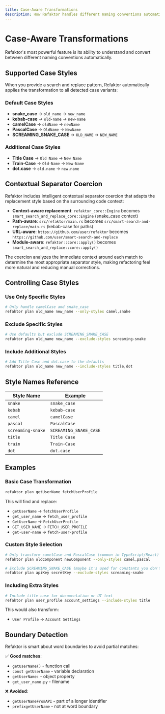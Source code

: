 ```yaml
---
title: Case-Aware Transformations
description: How Refaktor handles different naming conventions automatically
---
```


# Case-Aware Transformations

Refaktor's most powerful feature is its ability to understand and convert between different naming conventions automatically.

## Supported Case Styles

When you provide a search and replace pattern, Refaktor automatically applies the transformation to all detected case variants:

### Default Case Styles

- **snake_case** → `old_name` → `new_name`
- **kebab-case** → `old-name` → `new-name`  
- **camelCase** → `oldName` → `newName`
- **PascalCase** → `OldName` → `NewName`
- **SCREAMING_SNAKE_CASE** → `OLD_NAME` → `NEW_NAME`

### Additional Case Styles

- **Title Case** → `Old Name` → `New Name`
- **Train-Case** → `Old-Name` → `New-Name`
- **dot.case** → `old.name` → `new.name`

## Contextual Separator Coercion

Refaktor includes intelligent contextual separator coercion that adapts the replacement style based on the surrounding code context:

- **Context-aware replacement**: `refaktor_core::Engine` becomes `smart_search_and_replace_core::Engine` (snake_case context)
- **Path-aware**: `src/refaktor/main.rs` becomes `src/smart-search-and-replace/main.rs` (kebab-case for paths)
- **URL-aware**: `https://github.com/user/refaktor` becomes `https://github.com/user/smart-search-and-replace`
- **Module-aware**: `refaktor::core::apply()` becomes `smart_search_and_replace::core::apply()`

The coercion analyzes the immediate context around each match to determine the most appropriate separator style, making refactoring feel more natural and reducing manual corrections.

## Controlling Case Styles

### Use Only Specific Styles

```bash
# Only handle camelCase and snake_case
refaktor plan old_name new_name --only-styles camel,snake
```

### Exclude Specific Styles

```bash
# Use defaults but exclude SCREAMING_SNAKE_CASE
refaktor plan old_name new_name --exclude-styles screaming-snake
```

### Include Additional Styles

```bash
# Add Title Case and dot.case to the defaults
refaktor plan old_name new_name --include-styles title,dot
```

## Style Names Reference

| Style Name | Example |
|------------|---------|
| `snake` | `snake_case` |
| `kebab` | `kebab-case` |
| `camel` | `camelCase` |
| `pascal` | `PascalCase` |
| `screaming-snake` | `SCREAMING_SNAKE_CASE` |
| `title` | `Title Case` |
| `train` | `Train-Case` |
| `dot` | `dot.case` |

## Examples

### Basic Case Transformation

```bash
refaktor plan getUserName fetchUserProfile
```

This will find and replace:
- `getUserName` → `fetchUserProfile`
- `get_user_name` → `fetch_user_profile`
- `GetUserName` → `FetchUserProfile`
- `GET_USER_NAME` → `FETCH_USER_PROFILE`
- `get-user-name` → `fetch-user-profile`

### Custom Style Selection

```bash
# Only transform camelCase and PascalCase (common in TypeScript/React)
refaktor plan oldComponent newComponent --only-styles camel,pascal

# Exclude SCREAMING_SNAKE_CASE (maybe it's used for constants you don't want to change)
refaktor plan apiKey secretKey --exclude-styles screaming-snake
```

### Including Extra Styles

```bash
# Include title case for documentation or UI text
refaktor plan user_profile account_settings --include-styles title
```

This would also transform:
- `User Profile` → `Account Settings`

## Boundary Detection

Refaktor is smart about word boundaries to avoid partial matches:

✅ **Good matches**:
- `getUserName()` - function call
- `const getUserName` - variable declaration  
- `getUserName:` - object property
- `get_user_name.py` - filename

❌ **Avoided**:
- `getUserNameFromAPI` - part of a longer identifier
- `prefixgetUserName` - not at word boundary